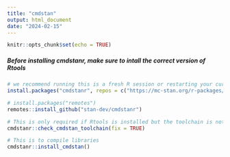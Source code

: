 ```yaml
---
title: "cmdstan"
output: html_document
date: "2024-02-15"
---
```


```r
knitr::opts_chunk$set(echo = TRUE)
```


##### Before installing cmdstanr, make sure to intall the correct version of Rtools #####

```r
# we recommend running this is a fresh R session or restarting your current session
install.packages("cmdstanr", repos = c("https://mc-stan.org/r-packages/", getOption("repos")))
```

```r
# install.packages("remotes")
remotes::install_github("stan-dev/cmdstanr")
```

```r
# This is only required if Rtools is installed but the toolchain is not setup properly
cmdstanr::check_cmdstan_toolchain(fix = TRUE)
```


```r
# This is to compile libraries
cmdstanr::install_cmdstan()
```



